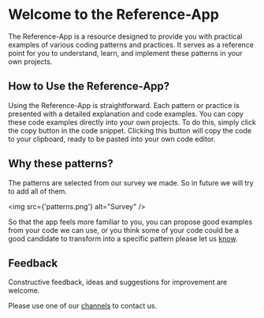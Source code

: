 # Welcome to the Reference-App
The Reference-App is a resource designed to provide you with practical examples of various coding patterns and practices.
It serves as a reference point for you to understand, learn, and implement these patterns in your own projects.

<div className="h-5" />

## How to Use the Reference-App?
Using the Reference-App is straightforward. Each pattern or practice is presented with a detailed explanation and code examples.
You can copy these code examples directly into your own projects. To do this, simply click the copy button in the code snippet.
Clicking this button will copy the code to your clipboard, ready to be pasted into your own code editor.

<div className="h-5" />

## Why these patterns?
The patterns are selected from our survey we made. So in future we will try to add all of them.

<img src={'patterns.png'} alt="Survey" />

So that the app feels more familiar to you, you can propose good examples from your code we can use, or you think
some of your code could be a good candidate to transform into a specific pattern please let us [know](https://www.marigold-ui.io/introduction/get-in-touch?theme=b2b#introduction-to-marigold).

<div className="h-5" />

## Feedback
Constructive feedback, ideas and suggestions for improvement are welcome.

Please use one of our [channels](https://www.marigold-ui.io/introduction/get-in-touch?theme=b2b) to contact us.